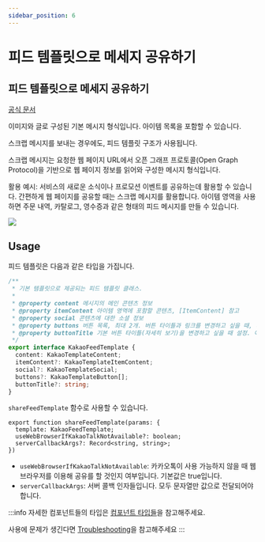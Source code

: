 ```yaml
---
sidebar_position: 6
---
```


# 피드 템플릿으로 메세지 공유하기
## 피드 템플릿으로 메세지 공유하기

[공식 문서](https://developers.kakao.com/docs/latest/ko/message/android-link#create-message)

이미지와 글로 구성된 기본 메시지 형식입니다. 아이템 목록을 포함할 수 있습니다.

스크랩 메시지를 보내는 경우에도, 피드 템플릿 구조가 사용됩니다.

스크랩 메시지는 요청한 웹 페이지 URL에서 오픈 그래프 프로토콜(Open Graph Protocol)을 기반으로 웹 페이지 정보를 읽어와 구성한 메시지 형식입니다.

활용 예시: 서비스의 새로운 소식이나 프로모션 이벤트를 공유하는데 활용할 수 있습니다. 간편하게 웹 페이지를 공유할 때는 스크랩 메시지를 활용합니다. 아이템 영역을 사용하면 주문 내역, 카탈로그, 영수증과 같은 형태의 피드 메시지를 만들 수 있습니다.

![](https://raw.githubusercontent.com/mym0404/image-archive/master/202404220336612.webp)

## Usage

피드 템플릿은 다음과 같은 타입을 가집니다.

```ts
/**
 * 기본 템플릿으로 제공되는 피드 템플릿 클래스.
 *
 * @property content 메시지의 메인 콘텐츠 정보
 * @property itemContent 아이템 영역에 포함할 콘텐츠, [ItemContent] 참고
 * @property social 콘텐츠에 대한 소셜 정보
 * @property buttons 버튼 목록, 최대 2개. 버튼 타이틀과 링크를 변경하고 싶을 때, 버튼 두 개를 넣고 싶을 때 사용
 * @property buttonTitle 기본 버튼 타이틀(자세히 보기)을 변경하고 싶을 때 설정. 이 값을 사용하면 클릭 시 이동할 링크는 content 에 입력된 값이 사용됨.
 */
export interface KakaoFeedTemplate {
  content: KakaoTemplateContent;
  itemContent?: KakaoTemplateItemContent;
  social?: KakaoTemplateSocial;
  buttons?: KakaoTemplateButton[];
  buttonTitle?: string;
}
```

`shareFeedTemplate` 함수로 사용할 수 있습니다.

```tsx
export function shareFeedTemplate(params: {
  template: KakaoFeedTemplate;
  useWebBrowserIfKakaoTalkNotAvailable?: boolean;
  serverCallbackArgs?: Record<string, string>;
})
```

- `useWebBrowserIfKakaoTalkNotAvailable`: 카카오톡이 사용 가능하지 않을 때 웹 브라우저를 이용해 공유를 할 것인지 여부입니다. 기본값은 true입니다.
- `serverCallbackArgs`: 서버 콜백 인자들입니다. 모두 문자열만 값으로 전달되어야 합니다.

:::info
자세한 컴포넌트들의 타입은 [컴포넌트 타입들](/docs/share/component-types)을 참고해주세요.

사용에 문제가 생긴다면 [Troubleshooting](/docs/share/troubleshooting)을 참고해주세요
:::